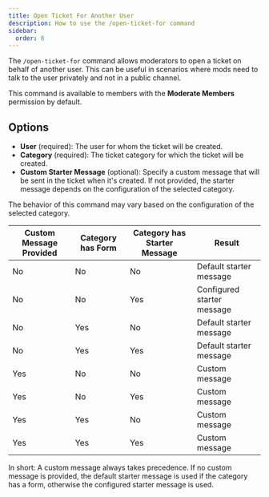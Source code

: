 ```yaml
---
title: Open Ticket For Another User
description: How to use the /open-ticket-for command
sidebar:
  order: 8
---
```



The `/open-ticket-for` command allows moderators to open a ticket on behalf of another user.
This can be useful in scenarios where mods need to talk to the user privately and not in a public channel.

This command is available to members with the **Moderate Members** permission by default.

## Options

- **User** (required): The user for whom the ticket will be created.
- **Category** (required): The ticket category for which the ticket will be created.
- **Custom Starter Message** (optional): Specify a custom message that will be sent in the ticket when it's created.
  If not provided, the starter message depends on the configuration of the selected category.

The behavior of this command may vary based on the configuration of the selected category.

| Custom Message Provided | Category has Form | Category has Starter Message | Result                     |
| ----------------------- | ----------------- | ---------------------------- | -------------------------- |
| No                      | No                | No                           | Default starter message    |
| No                      | No                | Yes                          | Configured starter message |
| No                      | Yes               | No                           | Default starter message    |
| No                      | Yes               | Yes                          | Default starter message    |
| Yes                     | No                | No                           | Custom message             |
| Yes                     | No                | Yes                          | Custom message             |
| Yes                     | Yes               | No                           | Custom message             |
| Yes                     | Yes               | Yes                          | Custom message             |

<Aside type="note">

In short: A custom message always takes precedence. If no custom message is provided, the default starter message is used if the category has a form, otherwise the configured starter message is used.

</Aside>
